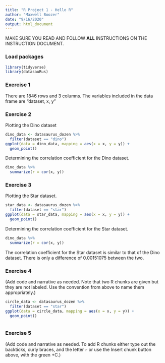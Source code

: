 ```yaml
---
title: "R Project 1 - Hello R"
author: "Maxwell Boozer"
date: "9/16/2020"
output: html_document
---
```


MAKE SURE YOU READ AND FOLLOW **ALL** INSTRUCTIONS ON THE INSTRUCTION DOCUMENT. 

### Load packages

```r
library(tidyverse) 
library(datasauRus)
```


### Exercise 1

There are 1846 rows and 3 columns. The variables included in the data frame are "dataset, x, y"

### Exercise 2

Plotting the Dino dataset

```r
dino_data <- datasaurus_dozen %>%
  filter(dataset == "dino")
ggplot(data = dino_data, mapping = aes(x = x, y = y)) +
  geom_point()
```

Determining the correlation coefficient for the Dino dataset.

```r
dino_data %>%
  summarize(r = cor(x, y))
```

### Exercise 3

Plotting the Star dataset.


```r
star_data <- datasaurus_dozen %>%
  filter(dataset == "star")
ggplot(data = star_data, mapping = aes(x = x, y = y)) +
  geom_point()
```

Determining the correlation coefficient for the Star dataset.
 
```r
dino_data %>%
  summarize(r = cor(x, y))
```
The correlation coefficient for the Star dataset is similar to that of the Dino dataset. There is only a difference of 0.00151075 between the two.

### Exercise 4

(Add code and narrative as needed. Note that two R chunks are given but they are not labeled. Use the convention from above to name them appropriately.)

```r
circle_data <- datasaurus_dozen %>%
  filter(dataset == "star")
ggplot(data = circle_data, mapping = aes(x = x, y = y)) +
  geom_point()
```

```r


```

### Exercise 5

(Add code and narrative as needed. To add R chunks either type out the backticks, curly braces, and the letter `r` or use the Insert chunk button above, with the green +C.)